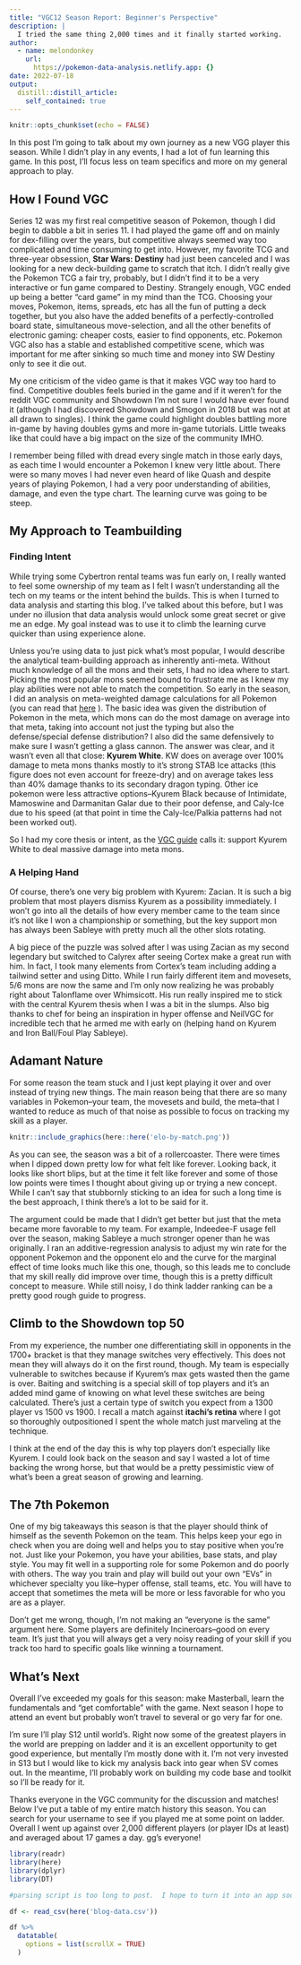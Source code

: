 ```yaml
---
title: "VGC12 Season Report: Beginner's Perspective"
description: |
  I tried the same thing 2,000 times and it finally started working.
author:
  - name: melondonkey
    url:
      https://pokemon-data-analysis.netlify.app: {}
date: 2022-07-18
output:
  distill::distill_article:
    self_contained: true
---
```



```r
knitr::opts_chunk$set(echo = FALSE)
```

In this post I'm going to talk about my own journey as a new VGG player this season.  While I didn't play in any events, I had a lot of fun learning this game.  In this post, I'll focus less on team specifics and more on my general approach to play.  


## How I Found VGC

Series 12 was my first real competitive season of Pokemon, though I did begin to dabble a bit in series 11.  I had played the game off and on mainly for dex-filling over the years, but competitive always seemed way too complicated and time consuming to get into.  However, my favorite TCG and three-year obsession, **Star Wars: Destiny** had just been canceled and I was looking for a new deck-building game to scratch that itch.  I didn't really give the Pokemon TCG a fair try, probably, but I didn't find it to be a very interactive or fun game compared to Destiny.  Strangely enough, VGC ended up being a better "card game" in my mind than the TCG.  Choosing your moves, Pokemon, items, spreads, etc has all the fun of putting a deck together, but you also have the added benefits of a perfectly-controlled board state, simultaneous move-selection, and all the other benefits of electronic gaming: cheaper costs, easier to find opponents, etc.  Pokemon VGC also has a stable and established competitive scene, which was important for me after sinking so much time and money into SW Destiny only to see it die out.

My one criticism of the video game is that it makes VGC way too hard to find.  Competitive doubles feels buried in the game and if it weren't for the reddit VGC community and Showdown I'm not sure I would have ever found it (although I had discovered Showdown and Smogon in 2018 but was not at all drawn to singles).  I think the game could highlight doubles battling more in-game by having doubles gyms and more in-game tutorials.  Little tweaks like that could have a big impact on the size of the community IMHO.  

I remember being filled with dread every single match in those early days, as each time I would encounter a Pokemon I knew very little about.  There were so many moves I had never even heard of like Quash and despite years of playing Pokemon, I had a very poor understanding of abilities, damage, and even the type chart.  The learning curve was going to be steep.  


## My Approach to Teambuilding

### Finding Intent

While trying some Cybertron rental teams was fun early on, I really wanted to feel some ownership of my team as I felt I wasn't understanding all the tech on my teams or the intent behind the builds.  This is when I turned to data analysis and starting this blog.  I've talked about this before, but I was under no illusion that data analysis would unlock some great secret or give me an edge.  My goal instead was to use it to climb the learning curve quicker than using experience alone.  

Unless you're using data to just pick what's most popular, I would describe the analytical team-building approach as inherently anti-meta.  Without much knowledge of all the mons and their sets, I had no idea where to start.  Picking the most popular mons seemed bound to frustrate me as I knew my play abilities were not able to match the competition.  So early in the season, I did an analysis on meta-weighted damage calculations for all Pokemon (you can read that [here](https://pokemon-data-analysis.netlify.app/posts/2022-01-03-pokemon-level-offensive-and-defensive-metrics/) ).  The basic idea was given the distribution of Pokemon in the meta, which mons can do the most damage on average into that meta, taking into account not just the typing but also the defense/special defense distribution?  I also did the same defensively to make sure I wasn't getting a glass cannon.  The answer was clear, and it wasn't even all that close: **Kyurem White**.  KW does on average over 100% damage to meta mons thanks mostly to it's strong STAB Ice attacks (this figure does not even account for freeze-dry) and on average takes less than 40% damage thanks to its secondary dragon typing.  Other ice pokemon were less attractive options--Kyurem Black because of Intimidate, Mamoswine and Darmanitan Galar due to their poor defense, and Caly-Ice due to his speed (at that point in time the Caly-Ice/Palkia patterns had not been worked out).  

So I had my core thesis or intent, as the [VGC guide](https://www.vgcguide.com) calls it: support Kyurem White to deal massive damage into meta mons.       

### A Helping Hand

Of course, there's one very big problem with Kyurem: Zacian.  It is such a big problem that most players dismiss Kyurem as a possibility immediately.  I won't go into all the details of how every member came to the team since it's not like I won a championship or something, but the key support mon has always been Sableye with pretty much all the other slots rotating.  

A big piece of the puzzle was solved after I was using Zacian as my second legendary but switched to Calyrex after seeing Cortex make a great run with him.  In fact, I took many elements from Cortex's team including adding a tailwind setter and using Ditto.  While I run fairly different item and movesets, 5/6 mons are now the same and I'm only now realizing he was probably right about Talonflame over Whimsicott.  His run really inspired me to stick with the central Kyurem thesis when I was a bit in the slumps. Also big thanks to chef for being an inspiration in hyper offense and NeilVGC for incredible tech that he armed me with early on (helping hand on Kyurem and Iron Ball/Foul Play Sableye). 


## Adamant Nature

For some reason the team stuck and I just kept playing it over and over instead of trying new things.  The main reason being that there are so many variables in Pokemon--your team, the movesets and build, the meta--that I wanted to reduce as much of that noise as possible to focus on tracking my skill as a player.  


```r
knitr::include_graphics(here::here('elo-by-match.png'))
```

As you can see, the season was a bit of a rollercoaster.  There were times when I dipped down pretty low for what felt like forever.  Looking back, it looks like short blips, but at the time it felt like forever and some of those low points were times I thought about giving up or trying a new concept.  While I can't say that stubbornly sticking to an idea for such a long time is the best approach, I think there's a lot to be said for it.  

The argument could be made that I didn't get better but just that the meta became more favorable to my team.  For example, Indeedee-F usage fell over the season, making Sableye a much stronger opener than he was originally.  I ran an additive-regression analysis to adjust my win rate for the opponent Pokemon and the opponent elo and the curve for the marginal effect of time looks much like this one, though, so this leads me to conclude that my skill really did improve over time, though this is a pretty difficult concept to measure.  While still noisy, I do think ladder ranking can be a pretty good rough guide to progress.  

## Climb to the Showdown top 50

From my experience, the number one differentiating skill in opponents in the 1700+ bracket is that they manage switches very effectively.  This does not mean they will always do it on the first round, though.  My team is especially vulnerable to switches because if Kyurem's max gets wasted then the game is over.  Baiting and switching is a special skill of top players and it's an added mind game of knowing on what level these switches are being calculated.  There's just a certain type of switch you expect from a 1300 player vs 1500 vs 1900.  I recall a match against **itachi's retina** where I got so thoroughly outpositioned I spent the whole match just marveling at the technique.  

I think at the end of the day this is why top players don't especially like Kyurem.  I could look back on the season and say I wasted a lot of time backing the wrong horse, but that would be a pretty pessimistic view of what's been a great season of growing and learning.  


## The 7th Pokemon

One of my big takeaways this season is that the player should think of himself as the seventh Pokemon on the team.  This helps keep your ego in check when you are doing well and helps you to stay positive when you're not.  Just like your Pokemon, you have your abilities, base stats, and play style.  You may fit well in a supporting role for some Pokemon and do poorly with others.  The way you train and play will build out your own "EVs" in whichever specialty you like--hyper offense, stall teams, etc.  You will have to accept that sometimes the meta will be more or less favorable for who you are as a player.  

Don't get me wrong, though, I'm not making an "everyone is the same" argument here.  Some players are definitely Incineroars--good on every team.  It's just that you will always get a very noisy reading of your skill if you track too hard to specific goals like winning a tournament.


## What's Next

Overall I've exceeded my goals for this season: make Masterball, learn the fundamentals and "get comfortable" with the game.  Next season I hope to attend an event but probably won't travel to several or go very far for one.  

I'm sure I'll play S12 until world's.  Right now some of the greatest players in the world are prepping on ladder and it is an excellent opportunity to get good experience, but mentally I'm mostly done with it.  I'm not very invested in S13 but I would like to kick my analysis back into gear when SV comes out.  In the meantime, I'll probably work on building my code base and toolkit so I'll be ready for it.  

Thanks everyone in the VGC community for the discussion and matches!  Below I've put a table of my entire match history this season.  You can search for your username to see if you played me at some point on ladder.  Overall I went up against over 2,000 different players (or player IDs at least) and averaged about 17 games a day.  gg's everyone!


```r
library(readr)
library(here)
library(dplyr)
library(DT)

#parsing script is too long to post.  I hope to turn it into an app soon

df <- read_csv(here('blog-data.csv'))

df %>%
  datatable(
    options = list(scrollX = TRUE)
  ) 


```
